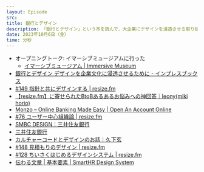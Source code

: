 ```yaml
---
layout: Episode
src: 
title: 銀行とデザイン
description: 「銀行とデザイン」という本を読んで、大企業にデザインを浸透させる取り組みやその体制づくり、大企業ならではのデザインシステムについて話しました。
date: 2023年10月6日（金）
time: 分秒
---
```


- オープニングトーク: イマーシブミュージアムに行った
    - [イマーシブミュージアム | Immersive Museum](https://www.immersive-museum.jp/)
- [銀行とデザイン デザインを企業文化に浸透させるために - インプレスブックス](https://book.impress.co.jp/books/1121101080)
- [#149 指針と共にデザインする | resize.fm](https://resize.fm/ep/149-design-with-concept)
- [【resize.fm】に寄せられたBtoBあるあるお悩みへの神回答｜leony(miki horio)](https://note.com/leony/n/n8bea8140a880)
- [Monzo – Online Banking Made Easy | Open An Account Online](https://monzo.com/)
- [#76 ユーザー中心組織論 | resize.fm](https://resize.fm/ep/76-user-centered-org)
- [SMBC DESIGN：三井住友銀行](https://www.smbc-careers.com/design/)
- [三井住友銀行](https://www.smbc.co.jp/)
- [カルチャーコードとデザインのお話｜久下玄](https://note.com/kugehajime/n/n1ffcfc71a1b4)
- [#148 見積もりのデザイン | resize.fm](https://resize.fm/ep/148-designing-quotation)
- [#128 ちいさくはじめるデザインシステム | resize.fm](https://resize.fm/ep/128-small-start-design-system)
- [伝わる文章 | 基本要素 | SmartHR Design System](https://smarthr.design/basics/text/)
